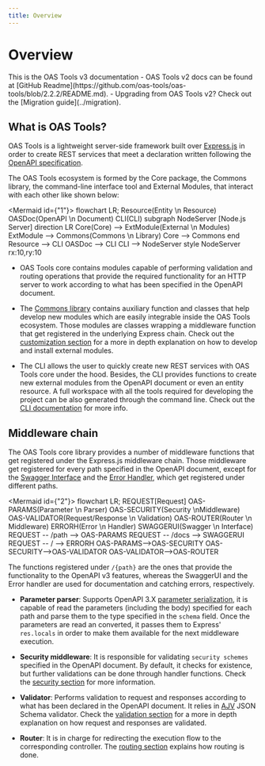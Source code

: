 ```yaml
---
title: Overview
---
```



# Overview

<Callout type="info" emoji="ⓘ">
    This is the OAS Tools v3 documentation
    - OAS Tools v2 docs can be found at [GitHub Readme](https://github.com/oas-tools/oas-tools/blob/2.2.2/README.md).
    - Upgrading from OAS Tools v2? Check out the [Migration guide](../migration).
</Callout>

## What is OAS Tools?
OAS Tools is a lightweight server-side framework built over [Express.js](http://expressjs.com/es/) in order to create REST services that meet a declaration written following the [OpenAPI specification](https://www.openapis.org/).

The OAS Tools ecosystem is formed by the Core package, the Commons library, the command-line interface tool and External Modules, that interact with each other like shown below:

<Mermaid id={"1"}>
flowchart LR;
    Resource(Entity \n Resource)
    OASDoc(OpenAPI \n Document)
    CLI(CLI)
    subgraph NodeServer [Node.js Server]
        direction LR
            Core(Core) --> ExtModule(External \n Modules)
            ExtModule --> Commons(Commons \n Library)
            Core --> Commons
    end
    Resource --> CLI
    OASDoc --> CLI
    CLI --> NodeServer
    style NodeServer rx:10,ry:10
</Mermaid>

- OAS Tools core contains modules capable of performing validation and routing operations that provide the required functionality for an HTTP server to work according to what has been specified in the OpenAPI document.

- The [Commons library](https://github.com/oas-tools/oas-commons) contains auxiliary function and classes that help develop new modules which are easily integrable inside the OAS Tools ecosystem. Those modules are classes wrapping a middleware function that get registered in the underlying Express chain. Check out the [customization section](../customization/installing-modules) for a more in depth explanation on how to develop and install external modules.

- The CLI allows the user to quickly create new REST services with OAS Tools core under the hood. Besides, the CLI provides functions to create new external modules from the OpenAPI document or even an entity resource. A full workspace with all the tools required for developing the project can be also generated through the command line. Check out the [CLI documentation](../cli) for more info.

## Middleware chain
The OAS Tools core library provides a number of middleware functions that get registered under the Express.js middleware chain. Those middleware get registered for every path specified in the OpenAPI document, except for the [Swagger Interface](../features/swaggerUI) and the [Error Handler](../features/error-handling), which get registered under different paths.

<Mermaid id={"2"}>
flowchart LR;
    REQUEST[Request]
    OAS-PARAMS(Parameter \n Parser)
    OAS-SECURITY(Security \nMiddleware)
    OAS-VALIDATOR(Request/Response \n Validation)
    OAS-ROUTER(Router \n Middleware)
    ERRORH(Error \n Handler)
    SWAGGERUI(Swagger \n Interface)
    REQUEST -- /path --> OAS-PARAMS
    REQUEST -- /docs --> SWAGGERUI
    REQUEST -- / --> ERRORH
    OAS-PARAMS-->OAS-SECURITY
    OAS-SECURITY-->OAS-VALIDATOR
    OAS-VALIDATOR-->OAS-ROUTER
</Mermaid>

The functions registered under `/{path}` are the ones that provide the functionality to the OpenAPI v3 features, whereas the SwaggerUI and the Error handler are used for documentation and catching errors, respectively.

- **Parameter parser**: Supports OpenAPI 3.X [parameter serialization](https://swagger.io/docs/specification/serialization/), it is capable of read the parameters (including the body) specified for each path and parse them to the type specified in the `schema` field. Once the parameters are read an converted, it passes them to Express' `res.locals` in order to make them available for the next middleware execution.

- **Security middleware**: It is responsible for validating `security schemes` specified in the OpenAPI document. By default, it checks for existence, but further validations can be done through handler functions. Check the [security section](../features/security) for more information.

- **Validator**: Performs validation to request and responses according to what has been declared in the OpenAPI document. It relies in [AJV](https://ajv.js.org/) JSON Schema validator. Check the [validation section](../features/validation) for a more in depth explanation on how request and responses are validated.

- **Router**: It is in charge for redirecting the execution flow to the corresponding controller. The [routing section](../features/routing) explains how routing is done.
